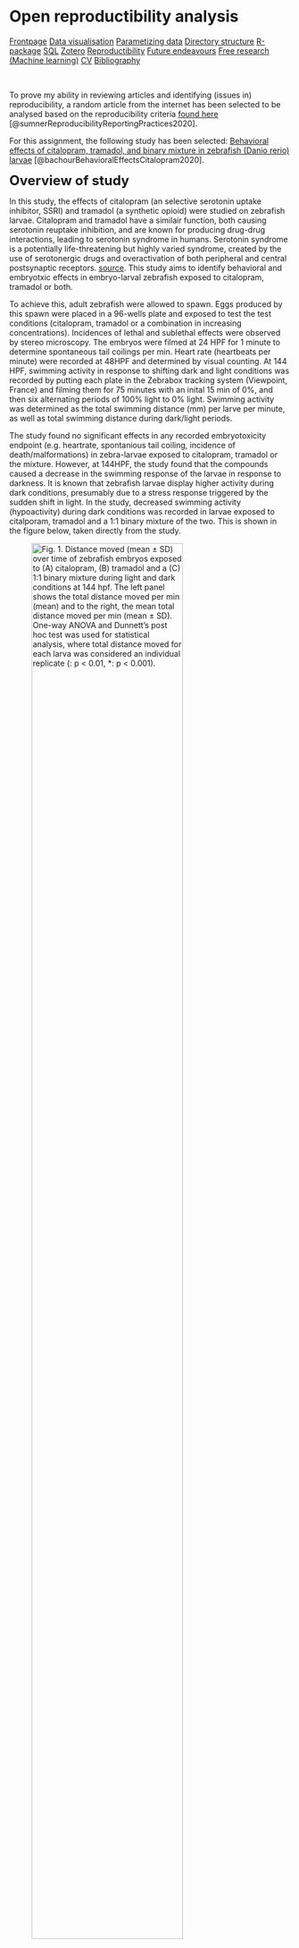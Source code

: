 # Open reproductibility analysis

<body id="start">
<div class="topnav">
  <a href='index.html#Frontpage'>Frontpage</a>
  <a href='data-visualisation.html#data-visualisation'>Data visualisation</a>
  <a href='parametized-data-germany.html#parametized-data'>Parametizing data</a>
  <a href='directory-structure.html#directory-structure'>Directory structure</a>
  <a href='creating-a-r-package.html#creating-a-r-package'>R-package</a>
  <a href='sql.html#SQL'>SQL</a>
  <a href='bibliography-using-zotero.html#Bibliography using Zotero'>Zotero</a>
  <a class="active" href='open-reproductibility-analysis.html#open-reproductibility-analysis'>Reproductibility</a>
  <a href='future-endeavours.html#future-endeavours'>Future endeavours</a>
  <a href='free-research-project-index.html#free-research-project'> Free research (Machine learning)</a>
  <a href='cv.html#cv'>CV</a>
  <a href='bibliography.html#bibliography'>Bibliography</a>
</div>

&nbsp;

To prove my ability in reviewing articles and identifying (issues in) reproducibility, a random article from the internet has been selected to be analysed based on the reproducibility criteria [found here](https://www.researchgate.net/publication/340244621_Reproducibility_and_reporting_practices_in_COVID-19_preprint_manuscripts) [@sumnerReproducibilityReportingPractices2020].

For this assignment, the following study has been selected: [Behavioral effects of citalopram, tramadol, and binary mixture in zebrafish (Danio rerio) larvae](https://www.sciencedirect.com/science/article/pii/S0045653519318119?via%3Dihub) [@bachourBehavioralEffectsCitalopram2020].

<font size="+2"> __Overview of study__ </font>

In this study, the effects of citalopram (an selective serotonin uptake inhibitor, SSRI) and tramadol (a synthetic opioid) were studied on zebrafish larvae. Citalopram and tramadol have a similair function, both causing serotonin reuptake inhibition, and are known for producing drug-drug interactions, leading to serotonin syndrome in humans. Serotonin syndrome is a potentially life-threatening but highly varied syndrome, created by the use of serotonergic drugs and overactivation of both peripheral and central postsynaptic receptors. [source](https://www.ncbi.nlm.nih.gov/pmc/articles/PMC3865832/). This study aims to identify behavioral and embryotxic effects in embryo-larval zebrafish exposed to citalopram, tramadol or both.

To achieve this, adult zebrafish were allowed to spawn. Eggs produced by this spawn were placed in a 96-wells plate and exposed to test the test conditions (citalopram, tramadol or a combination in increasing concentrations). Incidences of lethal and sublethal effects were observed by stereo microscopy. The embryos were filmed at 24 HPF for 1 minute to determine spontaneous tail coilings per min. Heart rate (heartbeats per minute) were recorded at 48HPF and determined by visual counting. At 144 HPF, swimming activity in response to shifting dark and light conditions was recorded by putting each plate in the Zebrabox tracking system (Viewpoint, France) and filming them for 75 minutes with an inital 15 min of 0%, and then six alternating periods of 100% light to 0% light. Swimming activity was determined as the total swimming distance (mm) per larve per minute, as well as total swimming distance during dark/light periods.

The study found no significant effects in any recorded embryotoxicity endpoint (e.g. heartrate, spontanious tail coiling, incidence of death/malformations) in zebra-larvae exposed to citalopram, tramadol or the mixture. However, at 144HPF, the study found that the compounds caused a decrease in the swimming response of the larvae in response to darkness. It is known that zebrafish larvae display higher activity during dark conditions, presumably due to a stress response triggered by the sudden shift in light. In the study, decreased swimming activity (hypoactivity) during dark conditions was recorded in larvae exposed to citalporam, tramadol and a 1:1 binary mixture of the two. This is shown in the figure below, taken directly from the study.

![Fig. 1. Distance moved (mean ± SD) over time of zebrafish embryos exposed to (A) citalopram, (B) tramadol and a (C) 1:1 binary mixture during light and dark conditions at 144 hpf. The left panel shows the total distance moved per min (mean) and to the right, the mean total distance moved per min (mean ± SD). One-way ANOVA and Dunnett's post hoc test was used for statistical analysis, where total distance moved for each larva was considered an individual replicate (**: p < 0.01, ***: p < 0.001).](./images/1-s2.0-S0045653519318119-gr1_lrg.jpg){width=80% height=80%}

<font size="+2"> __Reproducibility__ </font>

In the table below, the reproducibility of the study has been rated based on the previously given criteria:

```r
library(DT)

data<-data.frame(
  criteria=c("Study purpose",
             "Data availability",
             "Data location",
             "Study location",
             "Author review",
             "Ethics statement",
             "Funding statment",
             "Code availability"),
  result=c("TRUE", "TRUE", "https://data.mendeley.com/datasets/rcscvwcyx4/2", "FALSE", "1/4", "FALSE", "FALSE", "TRUE" ),
  explanation=c("Purpose stated in introduction",
                "Data stored in 'Mendely Data'",
                "Data in given link",
                "Not stated where the study was performed",
                "1/4 authors had their mail/phone number available",
                "There was no ethics statment",
                "There was no funding statement",
                "The code is available on 'Mendely Data'")
)

datatable(data)
```

In order to further study if the study was truly done reproductible, the data and R code of the study have been downloaded, and will be tested. The full code has been showcased at the bottom of the page.

The code first installs necessary packages, defines functions, and finally actually ultilises the code. 

Data is read -> data gets wrangled using functions -> visibly affected creatures are removed -> citalopram/tramadol concentrations are updated to be the correct, final measurement -> factors are ordered -> data is wrangled for different graphs -> AOV statistics are performed -> figures are plotted

![Generated figure](./images/Generated_graph.png)

The code used in this project was very nicely tidied, using comments to clarify what different functions do, why certain (otherwise nonsensical) commands are used and are used to separate different kinds of code. There was only 1 error in the script, a function depending on an input of 43200 instead of the correct 86400, but this error was fixed relatively easy.

In terms of readability, I would rate this code a 5/5

In terms of amount of effort it took to fully use the code, I would rate this code a 4/5

However, one point of note is that the code only generates 1 specific figure, while in the final paper, 3 different kinds of figures are used. Furthermore, while the graph displays the same data as the graphs in the paper, it does not look exactly the same: Thus, I expect the final code used for generating the paper is not the same as the code given in the dataset. 

```r
#####################################
###    Behavior analysis script   ###
###     Author: Johannes Pohl     ###
### orcid.org/0000-0002-8120-8019 ###
###              2019             ###
#####################################

################
### Packages ###
################

if(!require(ggplot2)){install.packages("ggplot2")}
if(!require(multcomp)){install.packages("multcomp")}
if(!require(plyr)){install.packages("plyr")}

#################
### Functions ###
#################

# SummarySE function from Cookbook for R (http://www.cookbook-r.com/Manipulating_data/Summarizing_data/)
summarySE <- function(data=NULL, measurevar, groupvars=NULL, na.rm=FALSE,
                      conf.interval=.95, .drop=TRUE) {
  
  library(plyr)
  
  # New version of length which can handle NA's: if na.rm==T, don't count them
  length2 <- function (x, na.rm=FALSE) {
    if (na.rm) sum(!is.na(x))
    else       length(x)
  }
  
  # This does the summary. For each group's data frame, return a vector with
  # N, mean, and sd
  datac <- ddply(data, groupvars, .drop=.drop,
                 .fun = function(xx, col) {
                   c(N    = length2(xx[[col]], na.rm=na.rm),
                     mean = mean   (xx[[col]], na.rm=na.rm),
                     sd   = sd     (xx[[col]], na.rm=na.rm)
                   )
                 },
                 measurevar
  )
  
  # Rename the "mean" column    
  datac <- rename(datac, c("mean" = measurevar))
  
  datac$se <- datac$sd / sqrt(datac$N)  # Calculate standard error of the mean
  
  # Confidence interval multiplier for standard error
  # Calculate t-statistic for confidence interval: 
  # e.g., if conf.interval is .95, use .975 (above/below), and use df=N-1
  ciMult <- qt(conf.interval/2 + .5, datac$N-1)
  datac$ci <- datac$se * ciMult
  
  return(datac)
}

# Multiplot function from Cookbook for R http://www.cookbook-r.com/Graphs/Multiple_graphs_on_one_page_(ggplot2)/
multiplot <- function(..., plotlist=NULL, file, cols=1, layout=NULL) {
  library(grid)
  
  # Make a list from the ... arguments and plotlist
  plots <- c(list(...), plotlist)
  
  numPlots = length(plots)
  
  # If layout is NULL, then use 'cols' to determine layout
  if (is.null(layout)) {
    # Make the panel
    # ncol: Number of columns of plots
    # nrow: Number of rows needed, calculated from # of cols
    layout <- matrix(seq(1, cols * ceiling(numPlots/cols)),
                     ncol = cols, nrow = ceiling(numPlots/cols))
  }
  
  if (numPlots==1) {
    print(plots[[1]])
    
  } else {
    # Set up the page
    grid.newpage()
    pushViewport(viewport(layout = grid.layout(nrow(layout), ncol(layout))))
    
    # Make each plot, in the correct location
    for (i in 1:numPlots) {
      # Get the i,j matrix positions of the regions that contain this subplot
      matchidx <- as.data.frame(which(layout == i, arr.ind = TRUE))
      
      print(plots[[i]], vp = viewport(layout.pos.row = matchidx$row,
                                      layout.pos.col = matchidx$col))
    }
  }
}

plot.linetype <- scale_linetype_manual(values = c("solid", "solid", "solid", "solid", "solid", "solid", "solid", "solid", "solid", "solid","solid", "solid"), 
                                       breaks=c("C", "SC", "1", "2", "3", "4", "5", "6", "7","8","9","10"), 
                                       labels=c("C", "SC", "1", "2", "3", "4", "5", "6", "7","8","9","10"),
                                       "Treatment") 

plot.fill <- scale_fill_manual(values = c("#000000", "#000000", "#000000", "#000000", "#000000", "#000000", "#000000", "#000000", "#000000", "#000000","#000000", "#000000"), 
                               breaks=c("C", "SC", "1", "2", "3", "4", "5", "6", "7","8","9","10"), 
                               labels=c("C", "SC", "1", "2", "3", "4", "5", "6", "7","8","9","10"),
                               "Treatment") 

plot.color <-scale_color_manual(values = c("#000000", "#000000", "#000000", "#000000", "#000000", "#000000", "#000000", "#000000", "#000000", "#000000","#000000", "#000000"), 
                                breaks=c("C", "SC", "1", "2", "3", "4", "5", "6", "7","8","9","10"), 
                                labels=c("C", "SC", "1", "2", "3", "4", "5", "6", "7","8","9","10"),
                                "Treatment") 

theme.legend <- theme(axis.title.x = element_text(colour="#000000", size = 7),
                      axis.text.x  = element_text(colour="#000000", size = 7),
                      axis.title.y = element_text(colour="#000000", size = 7),
                      axis.text.y = element_text(colour="#000000", size = 7),
                      plot.title = element_text(colour="#000000", size = 11, hjust = 0),
                      title = element_text(colour="#000000"),
                      axis.line = element_line(colour = "#000000"),
                      panel.background = element_blank(),
                      panel.grid.minor = element_blank(),
                      panel.grid.major = element_blank(),
                      legend.background = element_rect(fill = "#FFFFFF", 
                                                       size=0.5, 
                                                       linetype="solid", 
                                                       colour ="#FFFFFF"),
                      legend.key = element_rect(fill = "#FFFFFF"),
                      legend.position="right",
                      legend.title=element_text(size=7)) 

theme.no.legend <- theme(axis.title.x = element_text(colour="#000000", size = 7),
                         axis.text.x  = element_text(colour="#000000", size = 7),
                         axis.title.y = element_text(colour="#000000", size = 7),
                         axis.text.y = element_text(colour="#000000", size = 7),
                         plot.title = element_text(colour="#000000", size = 11, hjust = 0),
                         title = element_text(colour="#000000"),
                         axis.line = element_line(colour = "#000000"),
                         panel.background = element_blank(),
                         panel.grid.minor = element_blank(),
                         panel.grid.major = element_blank(),
                         legend.background = element_rect(fill = "#FFFFFF", 
                                                          size=0.5, 
                                                          linetype="solid", 
                                                          colour ="#000000"),
                         legend.key = element_rect(fill = "#FFFFFF"),
                         legend.position="none") 

datawrangler1A <- function(x){
  x <-subset(x, an==1)
  x$plate <- with(x, paste("A"))
  x$id <- with(x, paste0(location, plate)) 
  x$totaldist <- with(x, smldist + lardist)
  return(x)
}

datawrangler1B <- function(x){
  x <-subset(x, an==1)
  x$plate <- with(x, paste("B"))
  x$id <- with(x, paste0(location, plate)) 
  x$totaldist <- with(x, smldist + lardist)
  return(x)
}

datawrangler2 <- function(x){
  x$epoch <- as.factor(c(rep("A", each=17280), rep(c("Light", "Dark", "Light", "Dark", "Light", "Dark"), each=11520)))
  x <- subset(x,!epoch %in% "A")
  x$minute <- rep(1:60, each=576)
  x$minute2 <- rep(c(2,
                     4,
                     6,
                     8,
                     10,
                     12,
                     14,
                     16,
                     18,
                     20,
                     22,
                     24,
                     26,
                     28,
                     30,
                     32,
                     34,
                     36,
                     38,
                     40,
                     42,
                     44,
                     46,
                     48,
                     50,
                     52,
                     54,
                     56,
                     58,
                     60
  ), each = 1152)
  return(x)
}

datawrangler3 <- function(x){
  
  x <- rbind(as.data.frame(summarySE(summarySE(subset(setNames(aggregate(x[,c("totaldist")], by=list(x$id, x$treatment, x$epoch), "sum"),
                                                               c("id", "treatment", "epoch", "totaldist")), epoch == "Dark"), measurevar = "totaldist", groupvars = c("epoch","treatment", "id")), measurevar = "totaldist", groupvars = c("epoch", "treatment"))),
             as.data.frame(summarySE(summarySE(subset(setNames(aggregate(x[,c("totaldist")], 
                                                                         by=list(x$id, x$treatment, x$epoch), "sum"),
                                                               c("id", "treatment", "epoch", "totaldist")), epoch == "Light"), measurevar = "totaldist", groupvars = c("epoch", "treatment", "id")), measurevar = "totaldist", groupvars = c("epoch", "treatment"))))
  return(x)
}


datawrangler4 <- function(x){
  x <- setNames(aggregate(x[,c("totaldist")], 
                          by=list(x$id, x$treatment, x$minute), "sum"),
                c("id", "treatment", "minute", "totaldist"))
  
  x <- summarySE(x, measurevar = "totaldist", groupvars = c("minute", "treatment", "id"))
  x <- summarySE(x, measurevar = "totaldist", groupvars = c("minute", "treatment"))
  return(x)
}

darkstat <- function(x){
  x <- summarySE(subset(setNames(aggregate(x[,c("totaldist")], 
                                           by=list(x$id, x$treatment, x$epoch), "sum"),
                                 c("id", "treatment", "epoch", "totaldist")), epoch == "Dark"), measurevar = "totaldist", groupvars = c("epoch","treatment", "id"))
  return(x)
}

minuteplotter <- function(x){
  x <- ggplot(data = x, aes(x = minute,
                            y = totaldist, 
                            group = treatment, 
                            fill = treatment, 
                            linetype = treatment, 
                            colour = treatment)) + 
    
    
    annotate("rect", xmin = 10, xmax = 20, ymin = 0, ymax = Inf, alpha = .2) +
    annotate("rect", xmin = 30, xmax = 40, ymin = 0, ymax = Inf, alpha = .2) +
    annotate("rect", xmin = 50, xmax = 60, ymin = 0, ymax = Inf, alpha = .2) +
    
    geom_line() +
    geom_point(size = 2, pch = 21) +
    
    xlab("Time (minute)") + 
    ylab("Distance moved (mm)") 
  return(x)
}

epochplotter <- function(x){
  x <- ggplot(x, aes(x = epoch, y = totaldist, fill = treatment)) +
    annotate("rect", xmin = 0.5, xmax = 1.5, ymin = 0, ymax = Inf, alpha = .2) +
    geom_bar(stat="identity", 
             position=position_dodge(),
             colour="black", 
             size = .3) +
    geom_errorbar(aes(ymin=totaldist-sd, 
                      ymax=totaldist+sd),
                  size = .3,
                  width= .5,                    
                  position=position_dodge(.9)) +
    scale_x_discrete(limits = c("Dark", "Light")) +
    xlab("") + 
    ylab("Distance moved (mm)") 
  return(x)
}

###################################
### Data import and aggregating ###
###################################

dat_plateA <- read.csv("./data.raw/citalopram_plateA.csv", ";", header=TRUE) #had to change directory, to be expected
dat_plateB <- read.csv("./data.raw/citalopram_plateB.csv", ";", header=TRUE)

dat_plateA <- datawrangler1A(dat_plateA)
dat_plateB <- datawrangler1B(dat_plateB)

# Needs to be 43200 observations!
dat_plateA <- head(dat_plateA, -95)
dat_plateB <- head(dat_plateB, -95) 

citalopram.behavior <- rbind(dat_plateA, dat_plateB)

citalopram.behavior <- datawrangler2(citalopram.behavior) #Function datawrangler2 was not behaving properly

# Visibly affected individuals (dead/malformed) removed from data analysis
citalopram.behavior <- subset(citalopram.behavior,
              !(id %in% c('c03A',
                          'c09A',
                          'c18A',
                          'c29A',
                          'c50A',
                          'c60A',
                          'c72A',
                          'c79A',
                          'c89A',
                          'c90A',
                          'c05B',
                          'c07B',
                          'c08B',
                          'c11B',
                          'c25B',
                          'c37B',
                          'c58B',
                          'c63B',
                          'c67B',
                          'c71B',
                          'c72B',
                          'c84B')))

# Treatment measured concentrations added (information on chemical analysis at https://www.sciencedirect.com/science/article/pii/S0045653519318119).
citalopram.behavior$treatment <- as.character(citalopram.behavior$treatment)
citalopram.behavior$treatment[citalopram.behavior$treatment == "c0"] <- "0"
citalopram.behavior$treatment[citalopram.behavior$treatment == "c1"] <- "26"
citalopram.behavior$treatment[citalopram.behavior$treatment == "c2"] <- "98"
citalopram.behavior$treatment[citalopram.behavior$treatment == "c3"] <- "373"
citalopram.behavior$treatment[citalopram.behavior$treatment == "c4"] <- "1567"
citalopram.behavior$treatment[citalopram.behavior$treatment == "c5"] <- "5600"
citalopram.behavior$treatment <- as.factor(citalopram.behavior$treatment)  #Seems like this could've been done within a single command

# Corrected the factor order
print(levels(citalopram.behavior$treatment))
citalopram.behavior$treatment <- factor(citalopram.behavior$treatment,levels(citalopram.behavior$treatment)[c(1,3,6,4,2,5)])
print(levels(citalopram.behavior$treatment))

citalopram.behavior.epoch <- datawrangler3(citalopram.behavior)
citalopram.behavior.minute <- datawrangler4(citalopram.behavior)

##################
### Statistics ###
##################

citalopram.stat <- aov(totaldist ~ treatment, data = darkstat(citalopram.behavior))
summary(citalopram.stat)
plot(citalopram.stat, 2)
hist(residuals(citalopram.stat), col="darkgray")
summary(glht(citalopram.stat, linfct=mcp(treatment="Dunnett")))

################
### Plotting ###
################

citalopram.behavior.minute.plot <- minuteplotter(citalopram.behavior.minute) + 
  plot.linetype +
  plot.color +
  theme.no.legend +
  ggtitle("Citalopram") +
  scale_fill_manual(values=c("#fef0d9", "#fdd49e", "#fdbb84", "#fc8d59", "#e34a33", "#b30000"))

citalopram.behavior.epoch.plot <- epochplotter(citalopram.behavior.epoch) +
  theme.legend +
  annotate("text", x = 1.1 , y = 5800, size = 4, angle = 90, label="**") +
  annotate("text", x = 1.25 , y = 4900, size = 4, angle = 90, label="***") +
  annotate("text", x = 1.4 , y = 4200, size = 4, angle = 90, label="***") +
  guides(fill=guide_legend(title=expression(paste("Measured\nconcentration (ug L"^"-1", ")")))) +
  scale_fill_manual(values=c("#fef0d9", "#fdd49e", "#fdbb84", "#fc8d59", "#e34a33", "#b30000"))

multiplot(citalopram.behavior.minute.plot, citalopram.behavior.epoch.plot, cols = 2) 
```


